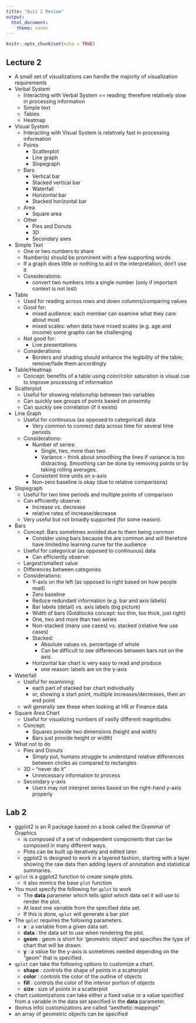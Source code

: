```yaml
---
title: "Quiz 2 Review"
output: 
  html_document: 
    theme: cosmo
---
```


```r
knitr::opts_chunk$set(echo = TRUE)
```


## Lecture 2
		
* A small set of visualizations can handle the majority of visualization requirements
* Verbal System
	* Interacting with Verbal System == reading; therefore relatively slow in processing information
	* Simple text
	* Tables
	* Heatmap
* Visual System
	* Interacting with Visual System is relatively fast in processing information
	* Points
		* Scatterplot
		* Line graph
		* Slopegraph
	* Bars
		* Vertical bar
		* Stacked vertical bar	
		* Waterfall
		* Horizontal bar
		* Stacked horizontal bar
	* Area
		* Square area
	* Other
		* Pies and Donuts
		* 3D
		* Secondary axes
* Simple Text
	* One or two numbers to share
	* Number(s) should be prominent with a few supporting words
	* If a graph does little or nothing to aid in the interpretation, don’t use it
	* Considerations:
		* convert two numbers into a single number (only if important context is not lost)
* Table
	* Used for reading across rows and down columns/comparing values
	* Good for:
		* mixed audience: each member can examine what they care about most
		* mixed scales: when data have mixed scales (e.g. age and income) some graphs can be challenging
	* Not good for:
		* Live presentations
	* Considerations:
		* Borders and shading should enhance the legibility of the table; remove/fade them accordingly
* Table/Heatmap
	* Concept: benefits of a table using color/color saturation is visual cue to improve processing of information
* Scatterplot
	* Useful for showing relationship between two variables
	* Can quickly see groups of points based on proximity
	* Can quickly see correlation (if it exists)
* Line Graph
	* Useful for continuous (as opposed to categorical) data
		* Very common to connect data across  time for several time periods
	* Considerations:
		* Number of series:
            * Single, two, more than two
            * Variance – think about smoothing the lines if variance is too distracting. Smoothing can be done by removing points or by taking rolling averages.
		* Consistent time units on x-axis
		* Non-zero baseline is okay (due to relative comparisons)
* Slopegraph
	* Useful for two time periods and multiple points of comparison
	* Can efficiently observe:
		* Increase vs. decrease
		* relative rates of increase/decrease
	* Very useful but not broadly supported (for some reason).
* Bars
	* Concept: Bars sometimes avoided due to them being common
		* Consider using bars because the are common and will therefore have limited/no learning curve for the audience
	* Useful for categorical (as opposed to continuous) data
		* Can efficiently observe:
    * Largest/smallest value
    * Differences between categories
	* Considerations:  
		* Y-axis on the left (as opposed to right based on how people read)
		* Zero baseline
		* Reduce redundant information (e.g. bar and axis labels)
		* Bar labels (detail) vs. axis labels (big picture)
		* Width of bars (Goldilocks concept: too thin, too thick, just right)
		* One, two and more than two series
		* Non-stacked (many use cases) vs. stacked (relative few use cases)
		* Stacked:
            * Absolute values vs. percentage of whole
            * Can be difficult to see differences between bars not on the axis.
		* Horizontal bar chart is very easy to read and produce
            * one reason: labels are on the y-axis
* Waterfall
	* Useful for examining:
		* each part of stacked bar chart individually
		* or, showing a start point, multiple increases/decreases, then an end point
	* will generally see these when looking at HR or Finance data
* Square Area Chart
	* Useful for visualizing numbers of vastly different magnitudes
	* Concept:
		* Squares provide two dimensions (height and width)
		* Bars just provide height or width)
* What not to do 
	* Pies and Donuts
		* Simply put, humans struggle to understand relative differences between circles as compared to rectangles
	* 3D – “never do it”
		* Unnecessary information to process
	* Secondary y-axis
		* Users may not interpret series based on the right-hand y-axis properly

## Lab 2

* ggplot2 is an R package based on a book called the Grammar of Graphics
    * is composed of a set of independent components that can be composed in many different ways.
    * Plots can be built up iteratively and edited later.
    * ggplot2 is designed to work in a layered fashion, starting with a layer showing the raw data then adding layers of annotation and statistical summaries.
* `qplot` is a ggplot2 function to create simple plots.
    * it also mimics the base `plot` function
* You must specify the following for `qplot` to work
    * The __data__ parameter which tells qplot which data set it will use to render the plot.
    * At least one variable from the specified data set.
    * If this is done, `qplot` will generate a bar plot
* The `qplot` requires the following parameters.
    * __x__ : a variable from a given data set.
    * __data__ : the data set to use when rendering the plot.
    * __geom__ : geom is short for 'geometric object' and specifies the type of chart that will be drawn.
    * __y__ : a value for the y-axis is sometimes needed depending on the "geom" that is specified.
* `qplot` can take the following options to customize a chart. 
    * __shape__ : controls the shape of points in a scatterplot
    * __color__ : controls the color of the outline of objects
    * __fill__ : controls the color of the interior portion of objects
    * __size__ : size of points in a scatterplot
* chart customizations can take either a fixed value or a value specified from a variable in the data set specified in the __data__ parameter.
* (bonus info) customizations are called "aesthetic mappings"
* an array of geometric objects can be specified